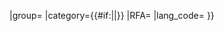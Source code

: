 {{User rights
|image=Wikipedia Autoconfirmed.svg
|rights=[[Wikipedia:用户权限级别#.E8.87.AA.E5.8B.95.E7.A2.BA.E8.AA.8D.E7.94.A8.E6.88.B6|自动确认用户]]
|where={{#if:{{{1|}}}|{{{1}}}|[[中文维基百科]]}}
|group=
|category={{#if:{{{1|}}}||}}
|RFA={{{RFA|}}}
|lang_code={{{lang_code|}}}
}}<noinclude>
{{documentation|Template:User rights/doc}}

[[Category:维基媒体用户框模板|{{SUBPAGENAME}}]]
</noinclude>